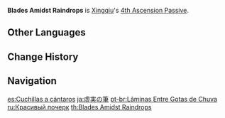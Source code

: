{{Talent Infobox
|image         = Talent Blades Amidst Raindrops.png
|character     = Xingqiu
|type          = 4th Ascension Passive
|info          = Xingqiu gains a 20% {{Color|Hydro DMG Bonus}}.
|utility1      = Hydro DMG Bonus
}}
'''Blades Amidst Raindrops''' is [[Xingqiu]]'s [[4th Ascension Passive]].

==Other Languages==
{{Other Languages
|en      = Blades Amidst Raindrops
|zhs     = 虚实工笔
|zhs_rm  = Xūshí Gōngbǐ
|zht     = 虛實工筆
|zht_rm  = Xūshí Gōngbǐ
|zh_tl   = True or False Painting Technique
|ja      = 虚実の筆
|ja_rm   = Kyoujitsu no Fude
|ja_tl   = Writing Brush of Fact and Fiction
|ko      = 허와 실
|ko_rm   = Heowa Sil
|ko_tl   = Truth and Falsity
|es      = Cuchillas a cántaros
|es_tl   = Pitcher Blades
|fr      = Lames et gouttes de pluie
|fr_tl   = Blades and Raindrops
|ru      = Красивый почерк
|ru_tl   = 
|th      = Blades Amidst Raindrops
|vi      = Ngòi Bút Thực Hư
|vi_tl   = Pen Tip of Truth and Falsity
|de      = Realistischer Schreibstil
|de_tl   = Realistic Writing Style
|id      = Blades Amidst Raindrops
|pt      = Lâminas Entre Gotas de Chuva
|pt_tl   = Blades Between Rain Drops
}}

==Change History==
{{Change History|1.0}}
{{Clr}}
==Navigation==
{{Talent Navbox|Xingqiu}}

[[es:Cuchillas a cántaros]]
[[ja:虚実の筆]]
[[pt-br:Lâminas Entre Gotas de Chuva]]
[[ru:Красивый почерк]]
[[th:Blades Amidst Raindrops]]